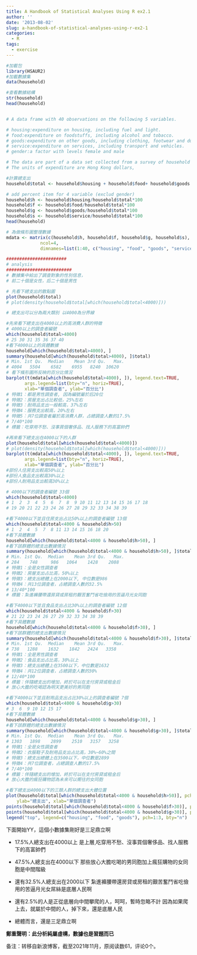 ```yaml
---
title: A Handbook of Statistical Analyses Using R ex2.1
author: ''
date: '2013-08-02'
slug: a-handbook-of-statistical-analyses-using-r-ex2-1
categories:
  - R
tags:
  - exercise
---
```


```r
#加載包
library(HSAUR2)
#加載數據集
data(household)

#查看數據結構
str(household)
head(household)


# A data frame with 40 observations on the following 5 variables.

# housing:expenditure on housing, including fuel and light.
# food:expenditure on foodstuffs, including alcohol and tobacco.
# goods:expenditure on other goods, including clothing, footwear and durable goods.
# service:expenditure on services, including transport and vehicles.
# gender:a factor with levels female and male

# The data are part of a data set collected from a survey of household expenditure and give the expenditure of 20 single men and 20 single women on four commodity groups.
# The units of expenditure are Hong Kong dollars,

#計算總支出
household$total <- household$housing + household$food+ household$goods + household$service

# add percent item for 4 variable (exclud gender)
household$h <- household$housing/household$total*100
household$f <- household$food/household$total*100
household$g <- household$goods/household$total*100
household$s <- household$service/household$total*100
head(household)

# 為做條形圖整理數據
mdata <- matrix(c(household$h, household$f, household$g, household$s), 
             ncol=4, 
             dimnames=list(1:40, c("housing", "food", "goods", "service")))

#######################
# analysis
#########################
# 數據集中給出了調查對象的性別信息，
# 前二十個是女性，后二十個是男性

# 先看下總支出的散點圖
plot(household$total)
# plot(density(household$total[which(household$total<4000)]))

# 總支出可以分為兩大類別 以4000為分界線

#先來看下總支出在4000以上的高消費人群的特徵
# 4000以上的調查者編號
which(household$total>4000)
# 25 30 31 35 36 37 40
#看下4000以上的具體數據
household[which(household$total>4000), ]
summary(household[which(household$total>4000), ]$total)
# Min. 1st Qu.  Median    Mean 3rd Qu.   Max. 
# 4004   5504    6582    6955   8240  10620 
# 看下條形圖所反映的百分比情況
barplot(t(mdata[which(household$total>4000), ]), legend.text=TRUE, 
       args.legend=list(bty="n", horiz=TRUE), 
       xlab="單個調查者", ylab="百分比")
# 特徵1：都是男性調查者, 因為編號屬於后20位
# 特徵2：房屋支出占比較低，25%左右
# 特徵3：耐用品支出一般較高，37%左右
# 特徵4：服務支出較高，20%左右
# 特徵5：共7位調查者屬於高消費人群，占總調查人數的17.5%
# 7/40*100
# 標籤：吃穿用不愁、沒事買個奢侈品、找人服務下的高富帥們

#再來看下總支出在4000以下的人群
plot(household$total[which(household$total<4000)])
# plot(density(household$total[which(household$total<4000)]))
barplot(t(mdata[which(household$total<4000), ]), legend.text=TRUE, 
       args.legend=list(bty="n", horiz=TRUE), 
       xlab="單個調查者", ylab="百分比")
#部份人住房支出較高50%以上
#部份人食品支出較高30%以上
#部份人耐用品支出較高30%以上

# 4000以下的調查者編號 33個
which(household$total<4000)
# 1  2  3  4  5  6  7  8  9 10 11 12 13 14 15 16 17 18
# 19 20 21 22 23 24 26 27 28 29 32 33 34 38 39

#看下4000以下並且住房支出占比50%以上的調查者編號 13個
which(household$total<4000 & household$h>50)
# 1  2  4  5  7  8 11 13 14 15 16 18 20
#看下具體數據 
household[which(household$total<4000 & household$h>50), ]
#看下該群體的總支出數據情況
summary(household[which(household$total<4000 & household$h>50), ]$total)
# Min. 1st Qu.  Median    Mean 3rd Qu.   Max. 
# 284    748     986   1064    1428    2088
# 特徵1：全是女性調查者
# 特徵2：房屋支出占比高，50%以上
# 特徵3：總支出總體上在2000以下, 中位數是986
# 特徵4：共13位調查者，占總調查人數的32.5%
# 13/40*100
# 標籤：紮進褲腰帶還房貸或房租的艱苦奮鬥省吃儉用的苦逼月光女同胞

#看下4000以下並且食品支出占比30%以上的調查者編號 12個
which(household$total<4000 & household$f>30)
# 21 22 23 24 26 27 29 32 33 34 38 39
#看下具體數據 
household[which(household$total<4000 & household$f>30), ]
#看下該群體的總支出數據情況
summary(household[which(household$total<4000 & household$f>30), ]$total)
# Min. 1st Qu.  Median    Mean 3rd Qu.   Max. 
# 738   1288    1632    1842   2424   3358 
# 特徵1：全是男性調查者
# 特徵2：食品支出占比高，30%以上
# 特徵3：總支出總體上在3500以下，中位數是1632
# 特徵4：共12位調查者，占總調查人數的30%
# 12/40*100
# 標籤：伴隨總支出的增加，終於可以在支付房貸或租金后
# 放心大膽的吃喝認為明天更美好的男同胞

#看下4000以下並且耐用品支出占比30%以上的調查者編號 7個
which(household$total<4000 & household$g>30)
# 3  6  9 10 12 15 17
#看下具體數據 
household[which(household$total<4000 & household$g>30), ]
#看下該群體的總支出數據情況
summary(household[which(household$total<4000 & household$g>30), ]$total)
# Min. 1st Qu.  Median    Mean 3rd Qu.   Max. 
# 1303   1898    2899    2510   3157   3258 
# 特徵1：全是女性調查者
# 特徵2：衣服鞋子及耐用品支出占比高，30%~60%之間
# 特徵3：總支出總體上在3500以下，中位數是2899
# 特徵4：共7位調查者，占總調查人數的17.5%
# 7/40*100
# 標籤：伴隨總支出的增加，終於可以在支付房貸或租金后
# 放心大膽的瘋狂購物認為未來可以嚮往的女同胞

#看下總支出4000以下的三類人群的總支出大體位置
plot(household$total[which(household$total<4000 & household$h>50)], pch=1, ylim=c(0, 4000), 
    ylab="總支出", xlab="單個調查者")
points(household$total[which(household$total<4000 & household$f>30)], pch=2)
points(household$total[which(household$total<4000 & household$g>30)], pch=3)
legend("top", legend=c("housing", "food", "goods"), pch=1:3, bty="n")

```

下面開始YY，這個小數據集剛好是三足鼎立啊

+ 17.5%人總支出在4000以上
是上層,吃穿用不愁、沒事買個奢侈品、找人服務下的高富帥們

+ 47.5%人總支出在4000以下
那些放心大膽吃喝的男同胞加上瘋狂購物的女同胞是中間階級

+ 還有32.5%人總支出在2000以下
紮進褲腰帶還房貸或房租的艱苦奮鬥省吃儉用的苦逼月光女屌絲是底層人民啊

+ 還有2.5%的人是正從底層向中間攀爬的人，呵呵，暫時忽略不計
因為如果爬上去，就屬於中間的人，掉下來，還是底層人民

+ 總體而言，還是三足鼎立啊

**鄭重聲明：此分析純屬虛構，數據也是習題而已**

备注：转移自新浪博客，截至2021年11月，原阅读数61，评论0个。